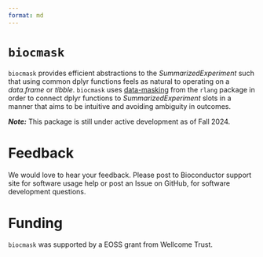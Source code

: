 ```yaml
---
format: md
---
```


# `biocmask`

`biocmask` provides efficient abstractions to the *SummarizedExperiment* such
that using common dplyr functions feels as natural to operating on a
*data.frame* or *tibble*. `biocmask` uses 
[data-masking](https://rlang.r-lib.org/reference/topic-data-mask-programming.html) 
from the `rlang` package in order to connect dplyr functions to
*SummarizedExperiment* slots in a manner that aims to be intuitive and avoiding
ambiguity in outcomes.

***Note:***  This package is still under active development as of Fall 2024.

# Feedback

We would love to hear your feedback. Please post to Bioconductor support site
for software usage help or post an Issue on GitHub, for software development
questions.

# Funding

`biocmask` was supported by a EOSS grant from Wellcome Trust.

